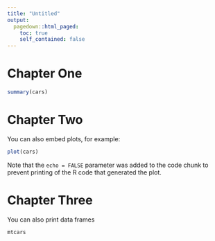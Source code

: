 ```yaml
---
title: "Untitled"
output:
  pagedown::html_paged:
    toc: true
    self_contained: false
---
```


# Chapter One

```r
summary(cars)
```

# Chapter Two

You can also embed plots, for example:

```r
plot(cars)
```

Note that the `echo = FALSE` parameter was added to the code chunk to prevent printing of the R code that generated the plot.

# Chapter Three

You can also print data frames

```r
mtcars
```
